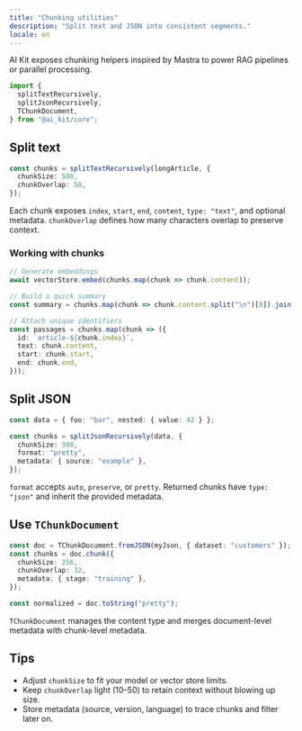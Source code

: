 ```yaml
---
title: "Chunking utilities"
description: "Split text and JSON into consistent segments."
locale: en
---
```


AI Kit exposes chunking helpers inspired by Mastra to power RAG pipelines or parallel processing.

```ts
import {
  splitTextRecursively,
  splitJsonRecursively,
  TChunkDocument,
} from "@ai_kit/core";
```

## Split text

```ts
const chunks = splitTextRecursively(longArticle, {
  chunkSize: 500,
  chunkOverlap: 50,
});
```

Each chunk exposes `index`, `start`, `end`, `content`, `type: "text"`, and optional metadata. `chunkOverlap` defines how many characters overlap to preserve context.

### Working with chunks

```ts
// Generate embeddings
await vectorStore.embed(chunks.map(chunk => chunk.content));

// Build a quick summary
const summary = chunks.map(chunk => chunk.content.split("\n")[0]).join("\n");

// Attach unique identifiers
const passages = chunks.map(chunk => ({
  id: `article-${chunk.index}`,
  text: chunk.content,
  start: chunk.start,
  end: chunk.end,
}));
```

## Split JSON

```ts
const data = { foo: "bar", nested: { value: 42 } };

const chunks = splitJsonRecursively(data, {
  chunkSize: 300,
  format: "pretty",
  metadata: { source: "example" },
});
```

`format` accepts `auto`, `preserve`, or `pretty`. Returned chunks have `type: "json"` and inherit the provided metadata.

## Use `TChunkDocument`

```ts
const doc = TChunkDocument.fromJSON(myJson, { dataset: "customers" });
const chunks = doc.chunk({
  chunkSize: 256,
  chunkOverlap: 32,
  metadata: { stage: "training" },
});

const normalized = doc.toString("pretty");
```

`TChunkDocument` manages the content type and merges document-level metadata with chunk-level metadata.

## Tips

- Adjust `chunkSize` to fit your model or vector store limits.
- Keep `chunkOverlap` light (10–50) to retain context without blowing up size.
- Store metadata (source, version, language) to trace chunks and filter later on.
